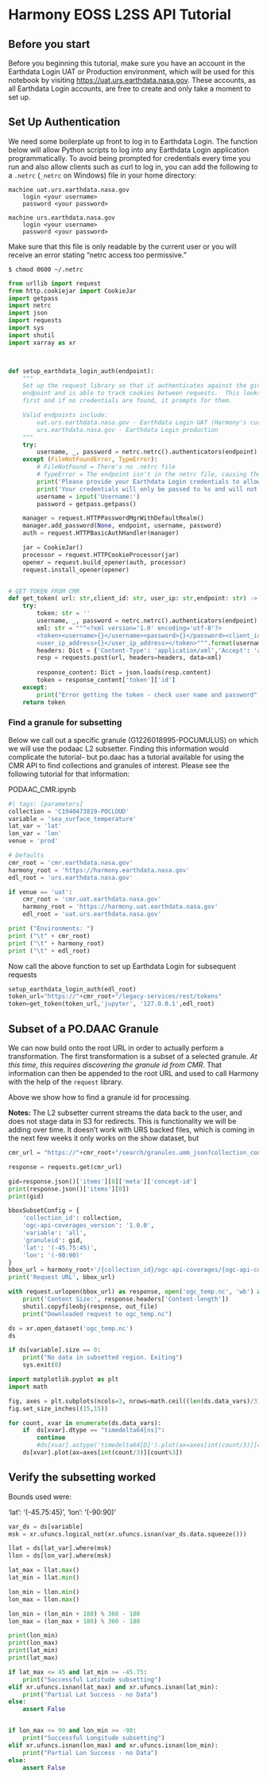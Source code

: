 # Harmony EOSS L2SS API Tutorial

## Before you start
Before you beginning this tutorial, make sure you have an account in the Earthdata Login UAT or Production environment, which 
will be used for this notebook by visiting [https://uat.urs.earthdata.nasa.gov](https://uat.urs.earthdata.nasa.gov).
These accounts, as all Earthdata Login accounts, are free to create and only take a moment to set up.

## Set Up Authentication

We need some boilerplate up front to log in to Earthdata Login.  The function below will allow Python
scripts to log into any Earthdata Login application programmatically.  To avoid being prompted for
credentials every time you run and also allow clients such as curl to log in, you can add the following
to a `.netrc` (`_netrc` on Windows) file in your home directory:

```
machine uat.urs.earthdata.nasa.gov
    login <your username>
    password <your password>
    
machine urs.earthdata.nasa.gov
    login <your username>
    password <your password>
```

Make sure that this file is only readable by the current user or you will receive an error stating
"netrc access too permissive."

`$ chmod 0600 ~/.netrc` 

```python
from urllib import request
from http.cookiejar import CookieJar
import getpass
import netrc
import json
import requests
import sys
import shutil
import xarray as xr



def setup_earthdata_login_auth(endpoint):
    """
    Set up the request library so that it authenticates against the given Earthdata Login
    endpoint and is able to track cookies between requests.  This looks in the .netrc file 
    first and if no credentials are found, it prompts for them.

    Valid endpoints include:
        uat.urs.earthdata.nasa.gov - Earthdata Login UAT (Harmony's current default)
        urs.earthdata.nasa.gov - Earthdata Login production
    """
    try:
        username, _, password = netrc.netrc().authenticators(endpoint)
    except (FileNotFoundError, TypeError):
        # FileNotFound = There's no .netrc file
        # TypeError = The endpoint isn't in the netrc file, causing the above to try unpacking None
        print('Please provide your Earthdata Login credentials to allow data access')
        print('Your credentials will only be passed to %s and will not be exposed in Jupyter' % (endpoint))
        username = input('Username:')
        password = getpass.getpass()

    manager = request.HTTPPasswordMgrWithDefaultRealm()
    manager.add_password(None, endpoint, username, password)
    auth = request.HTTPBasicAuthHandler(manager)

    jar = CookieJar()
    processor = request.HTTPCookieProcessor(jar)
    opener = request.build_opener(auth, processor)
    request.install_opener(opener)


# GET TOKEN FROM CMR 
def get_token( url: str,client_id: str, user_ip: str,endpoint: str) -> str:
    try:
        token: str = ''
        username, _, password = netrc.netrc().authenticators(endpoint)
        xml: str = """<?xml version='1.0' encoding='utf-8'?>
        <token><username>{}</username><password>{}</password><client_id>{}</client_id>
        <user_ip_address>{}</user_ip_address></token>""".format(username, password, client_id, user_ip)
        headers: Dict = {'Content-Type': 'application/xml','Accept': 'application/json'}
        resp = requests.post(url, headers=headers, data=xml)
        
        response_content: Dict = json.loads(resp.content)
        token = response_content['token']['id']
    except:
        print("Error getting the token - check user name and password", sys.exc_info()[0])
    return token
```

### Find a granule for subsetting

Below we call out a specific granule (G1226018995-POCUMULUS) on which we will use the podaac L2 subsetter. Finding this information would complicate the tutorial- but po.daac has a tutorial available for using the CMR API to find collections and granules of interest. Please see the following tutorial for that information:

PODAAC_CMR.ipynb

```python
#| tags: [parameters]
collection = 'C1940473819-POCLOUD'
variable = 'sea_surface_temperature'
lat_var = 'lat'
lon_var = 'lon'
venue = 'prod'
```

```python
# Defaults
cmr_root = 'cmr.earthdata.nasa.gov'
harmony_root = 'https://harmony.earthdata.nasa.gov'
edl_root = 'urs.earthdata.nasa.gov'
```

```python
if venue == 'uat':
    cmr_root = 'cmr.uat.earthdata.nasa.gov'
    harmony_root = 'https://harmony.uat.earthdata.nasa.gov'
    edl_root = 'uat.urs.earthdata.nasa.gov'

print ("Environments: ")
print ("\t" + cmr_root)
print ("\t" + harmony_root)
print ("\t" + edl_root)
```

Now call the above function to set up Earthdata Login for subsequent requests

```python
setup_earthdata_login_auth(edl_root)
token_url="https://"+cmr_root+"/legacy-services/rest/tokens"
token=get_token(token_url,'jupyter', '127.0.0.1',edl_root)
```

##  Subset of a PO.DAAC Granule

We can now build onto the root URL in order to actually perform a transformation.  The first transformation is a subset of a selected granule.  _At this time, this requires discovering the granule id from CMR_.  That information can then be appended to the root URL and used to call Harmony with the help of the `request` library.

Above we show how to find a granule id for processing.

**Notes:**
  The L2 subsetter current streams the data back to the user, and does not stage data in S3 for redirects. This is functionality we will be adding over time.
  It doesn't work with URS backed files, which is coming in the next few weeks
  it only works on the show dataset, but 
    

```python
cmr_url = "https://"+cmr_root+"/search/granules.umm_json?collection_concept_id="+collection+"&sort_key=-start_date&bounding_box=-90,-45.75,90,-45&token="+token

response = requests.get(cmr_url)

gid=response.json()['items'][0]['meta']['concept-id']
print(response.json()['items'][0])
print(gid)


```

```python
bboxSubsetConfig = {
    'collection_id': collection,
    'ogc-api-coverages_version': '1.0.0',
    'variable': 'all',
    'granuleid': gid,
    'lat': '(-45.75:45)',
    'lon': '(-90:90)'
}
bbox_url = harmony_root+'/{collection_id}/ogc-api-coverages/{ogc-api-coverages_version}/collections/{variable}/coverage/rangeset?granuleid={granuleid}&subset=lat{lat}&subset=lon{lon}'.format(**bboxSubsetConfig)
print('Request URL', bbox_url)
```

```python
with request.urlopen(bbox_url) as response, open('ogc_temp.nc', 'wb') as out_file:
    print('Content Size:', response.headers['Content-length'])
    shutil.copyfileobj(response, out_file)
    print("Downloaded request to ogc_temp.nc")
```

```python
ds = xr.open_dataset('ogc_temp.nc')
ds
```

```python
if ds[variable].size == 0:
    print("No data in subsetted region. Exiting")
    sys.exit(0)
```

```python
import matplotlib.pyplot as plt
import math

fig, axes = plt.subplots(ncols=3, nrows=math.ceil((len(ds.data_vars)/3)))
fig.set_size_inches((15,15))

for count, xvar in enumerate(ds.data_vars):
    if  ds[xvar].dtype == "timedelta64[ns]":
        continue
        #ds[xvar].astype('timedelta64[D]').plot(ax=axes[int(count/3)][count%3])
    ds[xvar].plot(ax=axes[int(count/3)][count%3])
```

## Verify the subsetting worked

Bounds used were: 

  'lat': '(-45.75:45)',
  'lon': '(-90:90)'

```python
var_ds = ds[variable]
msk = xr.ufuncs.logical_not(xr.ufuncs.isnan(var_ds.data.squeeze()))

llat = ds[lat_var].where(msk)
llon = ds[lon_var].where(msk)

lat_max = llat.max()
lat_min = llat.min()

lon_min = llon.min()
lon_max = llon.max()

lon_min = (lon_min + 180) % 360 - 180
lon_max = (lon_max + 180) % 360 - 180

print(lon_min)
print(lon_max)
print(lat_min)
print(lat_max)

if lat_max <= 45 and lat_min >= -45.75:
    print("Successful Latitude subsetting")
elif xr.ufuncs.isnan(lat_max) and xr.ufuncs.isnan(lat_min):
    print("Partial Lat Success - no Data")
else:
    assert False


if lon_max <= 90 and lon_min >= -90:
    print("Successful Longitude subsetting")
elif xr.ufuncs.isnan(lon_max) and xr.ufuncs.isnan(lon_min):
    print("Partial Lon Success - no Data")
else:
    assert False
    
```


